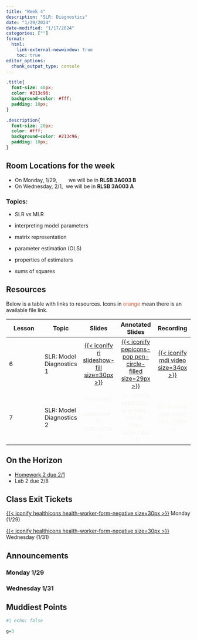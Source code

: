 ```yaml
---
title: "Week 4"
description: "SLR: Diagnostics"
date: "1/29/2024"
date-modified: "1/17/2024"
categories: [""]
format: 
  html:
    link-external-newwindow: true
    toc: true
editor_options: 
  chunk_output_type: console
---
```


```css
.title{
  font-size: 40px;
  color: #213c96;
  background-color: #fff;
  padding: 10px;
}

.description{
  font-size: 20px;
  color: #fff;
  background-color: #213c96;
  padding: 10px;
}
```

::: callout-important
## Room Locations for the week

-   On Monday, 1/29,        we will be in **RLSB 3A003 B**
-   On Wednesday, 2/1,  we will be in **RLSB 3A003 A**
:::

### Topics: {.hidden}

-   SLR vs MLR

-   interpreting model parameters

-   matrix representation

-   parameter estimation (OLS)

-   properties of estimators

-   sums of squares

## Resources

Below is a table with links to resources. Icons in [orange]{style="color:#E25D3B;"} mean there is an available file link.

| Lesson | Topic                    |                                                 Slides                                                  |                                                        Annotated Slides                                                         |                                                                                                                                                                                         Recording                                                                                                                                                                                         |
|---------------|---------------|:-------------:|:-------------:|:-------------:|
| 6      | SLR: Model Diagnostics 1 | [[{{< iconify ri slideshow-fill size=30px >}}](/slides/06_SLR_Diagnostics.qmd)]{style="color:#f8f5f0;"} | [[{{< iconify pepicons-pop pen-circle-filled size=29px >}}](/slides_annotated/06_SLR_Dignostics_1.pdf)]{style="color:#f8f5f0;"} | [[{{< iconify mdi video size=34px >}}](https://ohsuitg-my.sharepoint.com/personal/wakim_ohsu_edu/_layouts/15/stream.aspx?id=%2Fpersonal%2Fwakim%5Fohsu%5Fedu%2FDocuments%2FTeaching%2FClasses%2FW2024%5FBSTA%5F512%5F612%2FStudent%5Ffiles%2FRecordings%2F06%5FSLR%5FDiagnostics%5F1%2Emp4&referrer=StreamWebApp%2EWeb&referrerScenario=AddressBarCopied%2Eview)]{style="color:#f8f5f0;"} |
| 7      | SLR: Model Diagnostics 2 |                  [{{< iconify ri slideshow-fill size=30px >}}]{style="color:#f8f5f0;"}                  |                       [{{< iconify pepicons-pop pen-circle-filled size=29px >}}]{style="color:#f8f5f0;"}                        |                                                                                                                                                               [{{< iconify mdi video size=34px >}}]{style="color:#f8f5f0;"}                                                                                                                                                               |

## On the Horizon

-   [Homework 2 due 2/1](/homework/HW2.qmd)
-   Lab 2 due 2/8

## Class Exit Tickets

[[{{< iconify healthicons health-worker-form-negative size=30px >}}](https://forms.office.com/Pages/ResponsePage.aspx?id=V3lz4rj6fk2U9pvWr59xWFMopmPUjRtDiHLswhgacNhUN1Y2VVNPQk5ONkFUSzI1TjcwNVM3R1JDUS4u)]{style="color:#f8f5f0;"} Monday (1/29)

[[{{< iconify healthicons health-worker-form-negative size=30px >}}](https://forms.office.com/Pages/ResponsePage.aspx?id=V3lz4rj6fk2U9pvWr59xWFMopmPUjRtDiHLswhgacNhURTIwRVlSSVgzSDJPWlNYTDlBR0dYTTIwSC4u)]{style="color:#f8f5f0;"} Wednesday (1/31)

## Announcements

### Monday 1/29

### Wednesday 1/31

## Muddiest Points

```r
#| echo: false

g=3
```
